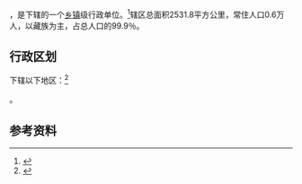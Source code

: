 {{中国乡级行政区|63/27/21/203/000}}

'''{{PAGENAMEBASE}}'''，是{{PRC admin/fullname|63/27/21/203/000|3}}下辖的一个[[乡镇|乡镇]]级行政单位。<ref>{{PRC admin/ref sgc|{{PRC admin/parent|63/27/21/203/000}}}}</ref>辖区总面积2531.8平方公里，常住人口0.6万人，以藏族为主，占总人口的99.9％。

== 行政区划 ==

{{PAGENAMEBASE}}下辖以下地区：<ref>{{PRC admin/ref sgc|63/27/21/203/000}}</ref>

{{PRC admin/children|63/27/21/203/000}}。

== 参考资料 ==

{{reflist}}

{{行政区划小作品}}
{{PRC admin/navcat|63/27/21/203/000}}